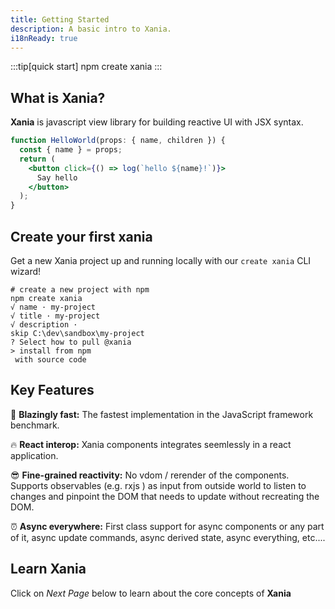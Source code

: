 ```yaml
---
title: Getting Started
description: A basic intro to Xania.
i18nReady: true
---
```


:::tip[quick start]
npm create xania
:::

<h2>What is Xania?</h2>

**Xania** is javascript view library for building reactive UI with JSX syntax. 

```jsx
function HelloWorld(props: { name, children }) {
  const { name } = props;
  return (
    <button click={() => log(`hello ${name}!`)}>
      Say hello
    </button>
  );
}
```


## Create your first xania

Get a new Xania project up and running locally with our `create xania` CLI wizard!

  ```shell {2}
 # create a new project with npm
 npm create xania
 √ name · my-project
 √ title · my-project
 √ description ·
 skip C:\dev\sandbox\my-project
 ? Select how to pull @xania
 > install from npm
   with source code
  ```

## Key Features

🚀 **Blazingly fast:** The fastest implementation in the JavaScript framework benchmark.

🔥 **React interop:** Xania components integrates seemlessly in a react application.

😎  **Fine-grained reactivity:** No vdom / rerender of the components. Supports observables (e.g. rxjs ) as input from outside world to 
listen to changes and pinpoint the DOM that needs to update without recreating the DOM.

⏰ **Async everywhere:** First class support for async components or any part of it, async update commands, async derived state, async everything, etc.... 



## Learn Xania

Click on *Next Page* below to learn about the core concepts of **Xania**
